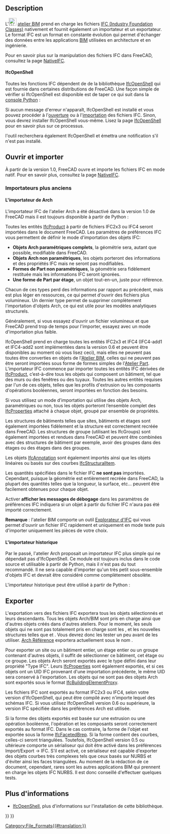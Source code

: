 <languages/>

<div class="mw-translate-fuzzy">
{{Docnav/fr
|[[NativeIFC/fr|NativeIFC]]
|[[Arch_DAE/fr|DAE]]
|[[BIM_Workbench/fr|Atelier BIM]]
|IconL=
|IconR=
|IconC=Workbench_BIM.svg
}}
</div>

{{TOCright}}

== Description ==

L'[[File:Workbench_BIM.svg|24px]] [[BIM_Workbench/fr|atelier BIM]] prend en charge les fichiers [https://fr.wikipedia.org/wiki/Industry_Foundation_Classes IFC (Industry Foundation Classes)] nativement et fournit également un importateur et un exportateur. Le format IFC est un format en constante évolution qui permet d'échanger des données entre les applications [https://fr.wikipedia.org/wiki/Building_information_modeling BIM] utilisées en architecture et en ingénierie.

<div class="mw-translate-fuzzy">
Pour en savoir plus sur la manipulation des fichiers IFC dans FreeCAD, consultez la page [[NativeIFC/fr|NativeIFC]].
</div>

<span id="IfcOpenShell"></span>
====IfcOpenShell====

Toutes les fonctions IFC dépendent de de la bibliothèque [[IfcOpenShell/fr|IfcOpenShell]] qui est fournie dans certaines distributions de FreeCAD. Une façon simple de vérifier si IfcOpenShell est disponible est de taper ce qui suit dans la [[Python_console/fr|console Python]] :

{{Code|code=
import ifcopenshell
}}

Si aucun message d'erreur n'apparaît, IfcOpenShell est installé et vous pouvez procéder à l'[[Std_Open/fr|ouverture]] ou à l'[[Std_Import/fr|importation]] des fichiers IFC. Sinon, vous devrez installer IfcOpenShell vous-même. Lisez la page [[IfcOpenShell/fr|IfcOpenShell]] pour en savoir plus sur ce processus.

{{Emphasis|Remarque :}} l'outil {{Button|[[File:BIM_Setup.svg|16px]] [[BIM_Setup/fr|BIM Configuration]]}} recherchera également IfcOpenShell et émettra une notification s'il n'est pas installé.

<span id="Opening_and_Importing"></span>
==Ouvrir et importer==

À partir de la version 1.0, FreeCAD ouvre et importe les fichiers IFC en mode natif. Pour en savoir plus, consultez la page [[NativeIFC/fr|NativeIFC]].

<span id="Older_importers"></span>
=== Importateurs plus anciens ===

<span id="The_Arch_importer"></span>
==== L'importateur de Arch ====

L'importateur IFC de l'atelier Arch a été désactivé dans la version 1.0 de FreeCAD mais il est toujours disponible à partir de Python :

{{Code|code=
from importers import importIFC
importIFC.open("C:\\Path\\To\\My\\File.ifc")
}}

Toutes les entités [http://www.buildingsmart-tech.org/ifc/IFC4/Add1/html/schema/ifckernel/lexical/ifcproduct.htm IfcProduct] à partir de fichiers IFC2x3 ou IFC4 seront importées dans le document FreeCAD. Les paramètres de préférences IFC vous permettent de définir le mode d'importation des objets IFC:
* '''Objets Arch paramétriques complets''', la géométrie sera, autant que possible, modifiable dans FreeCAD.
* '''Objets Arch non paramétriques''', les objets porteront des informations et des propriétés IFC mais ne seront pas modifiables.
* '''Formes de Part non paramétriques''', la géométrie sera fidèlement restituée mais les informations IFC seront ignorées.
* '''Une forme de Part par étage''', un objet tout-en-un, juste pour référence.

Chacun de ces types perd des informations par rapport au précédent, mais est plus léger en ressources, ce qui permet d'ouvrir des fichiers plus volumineux. Un dernier type permet de supprimer complètement l'importation d'objets Arch, ce qui est utile pour les modèles analytiques structurels. 

Généralement, si vous essayez d'ouvrir un fichier volumineux et que FreeCAD prend trop de temps pour l'importer, essayez avec un mode d'importation plus faible.

IfcOpenShell prend en charge toutes les entités IFC2x3 et IFC4 (IFC4-add1 et IFC4-add2 sont implémentées dans la version 0.6 et peuvent être disponibles au moment où vous lisez ceci), mais elles ne peuvent pas toutes être converties en objets de l'[[BIM_Workbench/fr|Atelier BIM]], celles qui ne peuvent pas être seront importées sous forme de formes simples de l'[[Part_Workbench/fr|Atelier Part]]. L’importateur IFC commence par importer toutes les entités IFC dérivées de [http://standards.buildingsmart.org/IFC/RELEASE/IFC2x3/TC1/HTML/ifckernel/lexical/ifcproduct.htm IfcProduct], c’est-à-dire tous les objets qui composent un bâtiment, tel que des murs ou des fenêtres ou des tuyaux. Toutes les autres entités requises par l'un de ces objets, telles que les profils d'extrusion ou les composants d'opérations booléennes, seront importées en fonction des besoins.

Si vous utilisez un mode d’importation qui utilise des objets Arch, paramétriques ou non, tous les objets porteront l’ensemble complet des [http://www.buildingsmart-tech.org/ifc/IFC4/Add1/html/schema/ifcpropertyresource/lexical/ifcproperty.htm IfcProperties] attaché à chaque objet, groupé par ensemble de propriétés.

Les structures de bâtiments telles que sites, bâtiments et étages sont également importées fidèlement et la structure est correctement recréée dans FreeCAD. Les structures de groupe (utilisant les IfcGroups) sont également importées et rendues dans FreeCAD et peuvent être combinées avec des structures de bâtiment par exemple, avoir des groupes dans des étages ou des étages dans des groupes.

Les objets [http://www.buildingsmart-tech.org/ifc/IFC4/Add1/html/schema/ifcproductextension/lexical/ifcannotation.htm IfcAnnotation] sont également importés ainsi que les objets linéaires ou basés sur des courbes [http://www.buildingsmart-tech.org/ifc/IFC4/Add1/html/schema/ifcstructuralanalysisdomain/lexical/ifcstructuralitem.htm IfcStructuralItem].

Les quantités spécifiées dans le fichier IFC '''ne sont pas''' importées. Cependant, puisque la géométrie est entièrement recréée dans FreeCAD, la plupart des quantités telles que la longueur, la surface, etc... peuvent être facilement obtenues pour chaque objet.

Activer '''afficher les messages de débogage''' dans les paramètres de préférences IFC indiquera si un objet à partir du fichier IFC n'aura pas été importé correctement.

'''Remarque''' : l'atelier BIM comporte un outil [[BIM_IfcExplorer/fr|Explorateur d'IFC]] qui vous permet d'ouvrir un fichier IFC rapidement et uniquement en mode texte puis d'importer uniquement les pièces de votre choix.

<span id="The_legacy_importer"></span>
==== L'importateur historique ====

Par le passé, l'atelier Arch proposait un importateur IFC plus simple qui ne dépendait pas d'IfcOpenShell. Ce module est toujours inclus dans le code source et utilisable à partir de Python, mais il n'est pas du tout recommandé. Il ne sera capable d'importer qu'un très petit sous-ensemble d'objets IFC et devrait être considéré comme complètement obsolète.

L'importateur historique peut être utilisé à partir de Python :

{{Code|code=
from importers import importIFClegacy
importIFClegacy.open("C:\\Path\\To\\My\\File.ifc")
}}

<span id="Exporting"></span>
==Exporter==

L'exportation vers des fichiers IFC exportera tous les objets sélectionnés et leurs descendants. Tous les objets Arch/BIM sont pris en charge ainsi que d'autres objets créés dans d'autres ateliers. Pour le moment, les seuls objets qui ne sont pas totalement pris en charge sont les {{Button|[[File:PartDesign_Body.svg|16px]] [[PartDesign_Body/fr|PartDesign Corps]]}}, {{Button|[[File:Std_Part.svg|16px]] [[Std_Part/fr|Std Parts]]}} et les nouvelles structures telles que {{Button|[[File:Link.svg|16px]] [[Std_LinkMake/fr|App Links]]}} et {{Button|[[File:LinkGroup.svg|16px]] LinkGroups}}. Vous devrez donc les tester un peu avant de les utiliser. [[Arch_Reference/fr|Arch Référence]] exportera actuellement sous le nom {{incode|IfcBuildingElementProxies}}.

Pour exporter un site ou un bâtiment entier, un étage entier ou un groupe contenant d'autres objets, il suffit de sélectionner ce bâtiment, cet étage ou ce groupe. Les objets Arch seront exportés avec le type défini dans leur propriété "Type IFC". Leurs [http://www.buildingsmart-tech.org/ifc/IFC4/Add1/html/schema/ifcpropertyresource/lexical/ifcproperty.htm IfcProperties] sont également exportés, et si ces objets ont un UID IFC provenant d'une importation précédente, le même UID sera conservé à l'exportation. Les objets qui ne sont pas des objets Arch sont exportés sous le format [http://www.buildingsmart-tech.org/ifc/IFC4/Add1/html/schema/ifcsharedbldgelements/lexical/ifcbuildingelementproxy.htm IfcBuildingElementProxy].

Les fichiers IFC sont exportés au format IFC2x3 ou IFC4, selon votre version d'IfcOpenShell, qui peut être compilé avec n'importe lequel des schémas IFC. Si vous utilisez IfcOpenShell version 0.6 ou supérieure, la version IFC spécifiée dans les préférences Arch est utilisée.

Si la forme des objets exportés est basée sur une extrusion ou une opération booléenne, l'opération et les composants seront correctement exportés au format IFC. Dans le cas contraire, la forme de l'objet est exportée sous la forme [http://www.buildingsmart-tech.org/ifc/IFC4x1/html/schema/ifcgeometricmodelresource/lexical/ifcfacetedbrep.htm IfcFacetedBrep]. Si la forme contient des courbes, celles-ci seront triangulées. Toutefois, IfcOpenShell version 0.5 ou ultérieure comporte un sérialiseur qui doit être activé dans les préférences Import/Export → IFC. S'il est activé, ce sérialiseur est capable d'exporter des objets courbes très complexes tels que ceux basés sur NURBS et d'éviter ainsi les faces triangulées. Au moment de la rédaction de ce document, cependant, rares sont les autres applications BIM qui prennent en charge les objets IFC NURBS. Il est donc conseillé d'effectuer quelques tests.

<span id="Further_information"></span>
== Plus d'informations ==

* [[IfcOpenShell/fr|IfcOpenShell]], plus d'informations sur l'installation de cette bibliothèque.


<div class="mw-translate-fuzzy">
{{Docnav/fr
|[[NativeIFC/fr|NativeIFC]]
|[[Arch_DAE/fr|DAE]]
|[[BIM_Workbench/fr|Atelier BIM]]
|IconL=
|IconR=
|IconC=Workbench_BIM.svg
}}
</div>

{{BIM_Tools_navi{{#translation:}}}}
{{Userdocnavi{{#translation:}}}}
[[Category:File_Formats{{#translation:}}]]